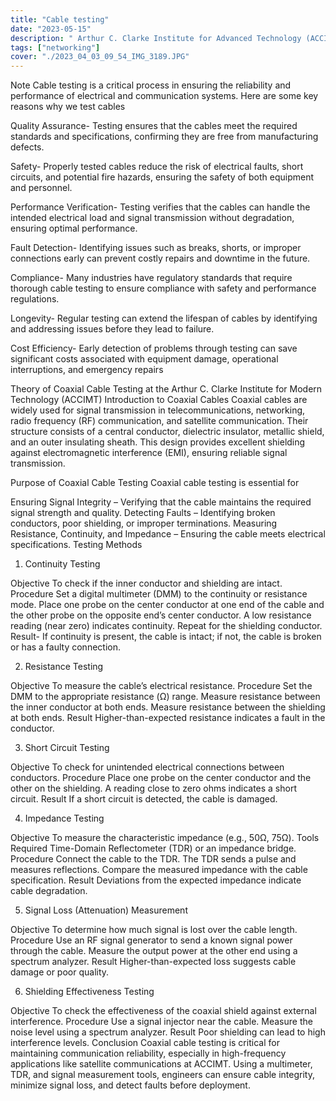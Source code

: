 ```yaml
---
title: "Cable testing"
date: "2023-05-15"
description: " Arthur C. Clarke Institute for Advanced Technology (ACCIMT) coaxial cable testing.."
tags: ["networking"]
cover: "./2023_04_03_09_54_IMG_3189.JPG"
---
```



Note 
Cable testing is a critical process in ensuring the reliability and performance of electrical and communication systems. Here are some key reasons why we test cables

Quality Assurance- Testing ensures that the cables meet the required standards and specifications, confirming they are free from manufacturing defects.

Safety- Properly tested cables reduce the risk of electrical faults, short circuits, and potential fire hazards, ensuring the safety of both equipment and personnel.

Performance Verification- Testing verifies that the cables can handle the intended electrical load and signal transmission without degradation, ensuring optimal performance.

Fault Detection- Identifying issues such as breaks, shorts, or improper connections early can prevent costly repairs and downtime in the future.

Compliance- Many industries have regulatory standards that require thorough cable testing to ensure compliance with safety and performance regulations.

Longevity- Regular testing can extend the lifespan of cables by identifying and addressing issues before they lead to failure.

Cost Efficiency- Early detection of problems through testing can save significant costs associated with equipment damage, operational interruptions, and emergency repairs

Theory of Coaxial Cable Testing at the Arthur C. Clarke Institute for Modern Technology (ACCIMT)
Introduction to Coaxial Cables
Coaxial cables are widely used for signal transmission in telecommunications, networking, radio frequency (RF) communication, and satellite communication. Their structure consists of a central conductor, dielectric insulator, metallic shield, and an outer insulating sheath. This design provides excellent shielding against electromagnetic interference (EMI), ensuring reliable signal transmission.

Purpose of Coaxial Cable Testing
Coaxial cable testing is essential for

Ensuring Signal Integrity – Verifying that the cable maintains the required signal strength and quality.
Detecting Faults – Identifying broken conductors, poor shielding, or improper terminations.
Measuring Resistance, Continuity, and Impedance – Ensuring the cable meets electrical specifications.
Testing Methods


1. Continuity Testing

Objective To check if the inner conductor and shielding are intact.
Procedure Set a digital multimeter (DMM) to the continuity or resistance mode.
Place one probe on the center conductor at one end of the cable and the other probe on the opposite end’s center conductor.
A low resistance reading (near zero) indicates continuity.
Repeat for the shielding conductor.
Result- If continuity is present, the cable is intact; if not, the cable is broken or has a faulty connection.


2. Resistance Testing

Objective To measure the cable’s electrical resistance.
Procedure Set the DMM to the appropriate resistance (Ω) range.
Measure resistance between the inner conductor at both ends.
Measure resistance between the shielding at both ends.
Result Higher-than-expected resistance indicates a fault in the conductor.


3. Short Circuit Testing

Objective To check for unintended electrical connections between conductors.
Procedure
Place one probe on the center conductor and the other on the shielding.
A reading close to zero ohms indicates a short circuit.
Result If a short circuit is detected, the cable is damaged.


4. Impedance Testing

Objective To measure the characteristic impedance (e.g., 50Ω, 75Ω).
Tools Required Time-Domain Reflectometer (TDR) or an impedance bridge.
Procedure Connect the cable to the TDR.
The TDR sends a pulse and measures reflections.
Compare the measured impedance with the cable specification.
Result Deviations from the expected impedance indicate cable degradation.


5. Signal Loss (Attenuation) Measurement

Objective To determine how much signal is lost over the cable length.
Procedure Use an RF signal generator to send a known signal power through the cable.
Measure the output power at the other end using a spectrum analyzer.
Result Higher-than-expected loss suggests cable damage or poor quality.


6. Shielding Effectiveness Testing

Objective To check the effectiveness of the coaxial shield against external interference.
Procedure Use a signal injector near the cable.
Measure the noise level using a spectrum analyzer.
Result Poor shielding can lead to high interference levels.
Conclusion
Coaxial cable testing is critical for maintaining communication reliability, especially in high-frequency applications like satellite communications at ACCIMT. Using a multimeter, TDR, and signal measurement tools, engineers can ensure cable integrity, minimize signal loss, and detect faults before deployment.
